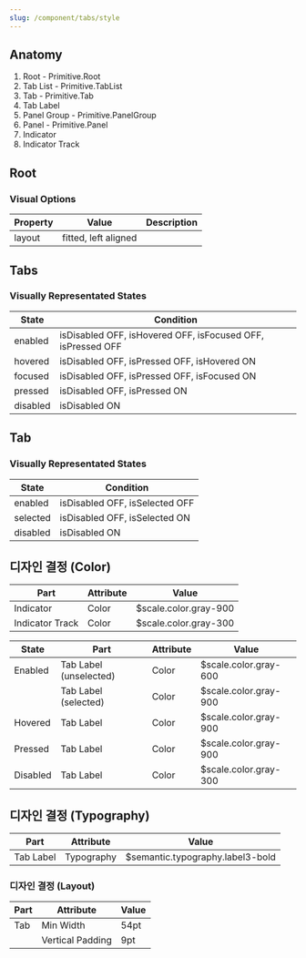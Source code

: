 ```yaml
---
slug: /component/tabs/style
---
```


## Anatomy

1. Root - Primitive.Root
2. Tab List - Primitive.TabList
3. Tab - Primitive.Tab
4. Tab Label
5. Panel Group - Primitive.PanelGroup
6. Panel - Primitive.Panel
7. Indicator
8. Indicator Track

## Root

### Visual Options

| Property | Value                | Description |
| -------- | -------------------- | ----------- |
| layout   | fitted, left aligned |             |

## Tabs

### Visually Representated States

| State    | Condition                                                   |
| -------- | ----------------------------------------------------------- |
| enabled  | isDisabled OFF, isHovered OFF, isFocused OFF, isPressed OFF |
| hovered  | isDisabled OFF, isPressed OFF, isHovered ON                 |
| focused  | isDisabled OFF, isPressed OFF, isFocused ON                 |
| pressed  | isDisabled OFF, isPressed ON                                |
| disabled | isDisabled ON                                               |

## Tab

### Visually Representated States

| State    | Condition                      |
| -------- | ------------------------------ |
| enabled  | isDisabled OFF, isSelected OFF |
| selected | isDisabled OFF, isSelected ON  |
| disabled | isDisabled ON                  |

## 디자인 결정 (Color)

| Part            | Attribute | Value                 |
| --------------- | --------- | --------------------- |
| Indicator       | Color     | $scale.color.gray-900 |
| Indicator Track | Color     | $scale.color.gray-300 |

| State    | Part                   | Attribute | Value                 |
| -------- | ---------------------- | --------- | --------------------- |
| Enabled  | Tab Label (unselected) | Color     | $scale.color.gray-600 |
|          | Tab Label (selected)   | Color     | $scale.color.gray-900 |
| Hovered  | Tab Label              | Color     | $scale.color.gray-900 |
| Pressed  | Tab Label              | Color     | $scale.color.gray-900 |
| Disabled | Tab Label              | Color     | $scale.color.gray-300 |

## 디자인 결정 (Typography)

| Part      | Attribute  | Value                            |
| --------- | ---------- | -------------------------------- |
| Tab Label | Typography | $semantic.typography.label3-bold |

### 디자인 결정 (Layout)

| Part | Attribute        | Value |
| ---- | ---------------- | ----- |
| Tab  | Min Width        | 54pt  |
|      | Vertical Padding | 9pt   |
